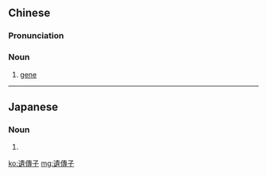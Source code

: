 {{also|遺伝子|遗传子}}
==Chinese==
{{zh-forms|s=遗传子|type=21}}

===Pronunciation===
{{zh-pron
|m=yíchuánzǐ
|c=wai4 cyun4 zi2
|mn=xm:î-toân-chú/qz:î-toân-chír/qz:ûi-toân-chír/zz,tw:ûi-thoân-chú
|cat=n
}}

===Noun===
{{zh-noun}}

# {{lb|zh|rare}} [[gene]]

----

==Japanese==
{{ja-kanjitab|い|でん|し|yomi=o}}

===Noun===
{{ja-noun|shin=遺伝子|いでんし|hhira=ゐでんし}}

# {{kyujitai spelling of|遺伝子}}

[[ko:遺傳子]]
[[mg:遺傳子]]